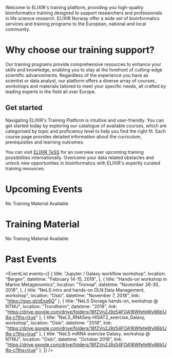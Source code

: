 
Welcome to ELIXIR's training platform, providing you high-quality bioinformatics
training designed to support researchers and professionals in life science research.
ELIXIR Norway offer a wide set of bioinformatics services and training programs to the
European, national and local community.

# Why choose our training support?

Our training programs provide comprehensive resources to enhance your skills and knowledge, enabling you to stay at the forefront of cutting-edge scientific advancements. Regardless of the experience you have as scientist or data analyst, our platform offers a diverse array of courses, workshops and materials tailored to meet your specific needs, all crafted by leading experts in the field all over Europe.

## Get started

Navigating ELIXIR's Training Platform is intuitive and user-friendly. You can get started today by exploring our catalogue of available courses, which are categorised by topic and proficiency level to help you find the right fit. Each course page provides detailed information about the curriculum, prerequisites and learning outcomes.

You can visit [ELIXIR TeSS](https://tess.elixir-europe.org/) for an overview over upcoming training possibilities internationally. Overcome your data related obstacles and unlock new opportunities in bioinformatics with ELIXIR's expertly curated training resources.

# Upcoming Events

<Placeholder height="h-64">
    No Training Material Available
</Placeholder>

# Training Material

<Placeholder height="h-64">
    No Training Material Available
</Placeholder>

# Past Events


<EventList
    events={[
        {
            title: "Jupyter / Galaxy workflow workshop",
            location: "Bergen",
            datetime: "February 14-15, 2019",
        },
        {
            title: "Hands-on workshop in Marine Metagenomics",
            location: "Tromsø",
            datetime: "November 26-30, 2018",
        },
        {
            title: "NeLS intro and hands-on DLN Data Management, workshop",
            location: "Oslo",
            datetime: "November 7, 2018",
            link: "https://goo.gl/oExp6Q"
        },
        {
            title: "NeLS Storage hands-on, workshop @ NTNU",
            location: "Trondheim",
            datetime: "2018",
            link: "https://drive.google.com/drive/folders/16fZVn2J9z54FOA16WfefeWy66b1J9q-c?ths=true"
        },
        {
            title: "NeLS_RNASeq-HISAT2_exercise_Galaxy, workshop",
            location: "Oslo",
            datetime: "2018",
            link: "https://drive.google.com/drive/folders/16fZVn2J9z54FOA16WfefeWy66b1J9q-c?ths=true"
        },
        {
            title: "NeLS miRNA exercise Galaxy, workshop @ NTNU",
            location: "Oslo",
            datetime: "October 2018",
            link: "https://drive.google.com/drive/folders/16fZVn2J9z54FOA16WfefeWy66b1J9q-c?ths=true"
        },
    ]}
/>
